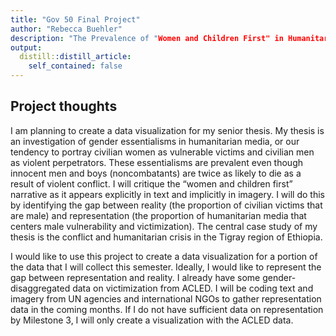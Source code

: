 ```yaml
---
title: "Gov 50 Final Project"
author: "Rebecca Buehler"
description: "The Prevalence of "Women and Children First" in Humanitarian Media"
output:
  distill::distill_article:
    self_contained: false
---
```




## Project thoughts

I am planning to create a data visualization for my senior thesis. My thesis is an investigation of gender essentialisms in humanitarian media, or our tendency to portray civilian women as vulnerable victims and civilian men as violent perpetrators. These essentialisms are prevalent even though innocent men and boys (noncombatants) are twice as likely to die as a result of violent conflict. I will critique the "women and children first" narrative as it appears explicitly in text and implicitly in imagery. I will do this by identifying the gap between reality (the proportion of civilian victims that are male) and representation (the proportion of humanitarian media that centers male vulnerability and victimization). The central case study of my thesis is the conflict and humanitarian crisis in the Tigray region of Ethiopia. 

I would like to use this project to create a data visualization for a portion of the data that I will collect this semester. Ideally, I would like to represent the gap between representation and reality. I already have some gender-disaggregated data on victimization from ACLED. I will be coding text and imagery from UN agencies and international NGOs to gather representation data in the coming months. If I do not have sufficient data on representation by Milestone 3, I will only create a visualization with the ACLED data. 